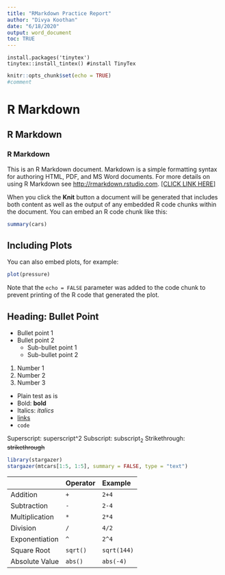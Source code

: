 ```yaml
---
title: "RMarkdown Practice Report"
author: "Divya Koothan"
date: "6/18/2020"
output: word_document
toc: TRUE
---
```

```
install.packages('tinytex')
tinytex::install_tintex() #install TinyTex
```

```r
knitr::opts_chunk$set(echo = TRUE)
#comment
```

# R Markdown
## R Markdown
### R Markdown 

This is an R Markdown document. Markdown is a simple formatting syntax for authoring HTML, PDF, and MS Word documents. For more details on using R Markdown see <http://rmarkdown.rstudio.com>. [[CLICK LINK HERE]](http://rmarkdown.rstudio.com)

When you click the **Knit** button a document will be generated that includes both content as well as the output of any embedded R code chunks within the document. You can embed an R code chunk like this:


```r
summary(cars)
```

## Including Plots

You can also embed plots, for example:

```r
plot(pressure)
```

Note that the `echo = FALSE` parameter was added to the code chunk to prevent printing of the R code that generated the plot.

## Heading: Bullet Point 

- Bullet point 1
- Bullet point 2
  - Sub-bullet point 1 
  - Sub-bullet point 2
  
1. Number 1
2. Number 2
3. Number 3

  - Plain test as is
  - Bold: **bold**
  - Italics: *italics*
  - [links](markdown.rstudio.com)
  - `code`
  
Superscript: superscript^2
Subscript: subscript~2~
Strikethrough: ~~strikethrough~~

```r
library(stargazer)
stargazer(mtcars[1:5, 1:5], summary = FALSE, type = "text")
```

|       |Operator | Example|
|:------|:--------|:-----|
|Addition | `+`   | `2+4`|
|Subtraction | `-` | `2-4`|
|Multiplication | `*`| `2*4`|
|Division | `/` | `4/2` |
|Exponentiation | `^` | `2^4` |
|Square Root | `sqrt()` | `sqrt(144)`|
|Absolute Value | `abs()` | `abs(-4)` |




